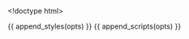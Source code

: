 <!doctype html>
<title>Parallel Coordinates</title>

{{ append_styles(opts) }}
{{ append_scripts(opts) }}

<div id="example" class="parcoords" style="width:{{ opts$params$width }}px;height:{{ opts$params$height }}px;"></div>

<script id="brushing">// quantitative color scale
var color_palette = d3.scale.linear()
  .domain([{{ opts$params$range }}])
  .range(["{{ opts$params$from_color }}", "{{ opts$params$to_color }}"])
  .interpolate(d3.interpolateLab);

var color = function(d) { return color_palette(d["{{ opts$params$color_by }}"]); };

// load csv file and create the chart
d3.csv({{ opts$data }}, function(data) {
  d3.parcoords()("#example")
    .data(data)
    .color(color)
    .alpha(0.4)
    .render()
    .shadows()
    .brushable()  // enable brushing
    .reorderable(); // enable moving axes
});
</script>





